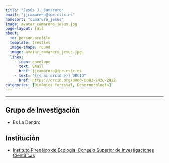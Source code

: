 ```yaml
---
title: "Jesús J. Camarero"
email: "jjcamarero@ipe.csic.es"  
namesort: "camarero_jesus"
image: avatar_camarero_jesus.jpg
page-layout: full
about: 
  id: person-profile
  template: trestles
  image-shape: round
  image: avatar_camarero_jesus.jpg
  links:
    - icon: envelope
      text: Email
      href: jjcamarero@ipe.csic.es
    - text: "{{< ai orcid >}} ORCID"
      href: https://orcid.org/0000-0003-2436-2922
categories: [Dinámica forestal, Dendroecología]
---
```

 
<hr>

:::{#person-profile}

## Grupo de Investigación
- Es La Dendro

## Institución
- [Instituto Pirenáico de Ecología. Consejo Superior de Investigaciones Científicas](http://www.ipe.csic.es/)

:::
